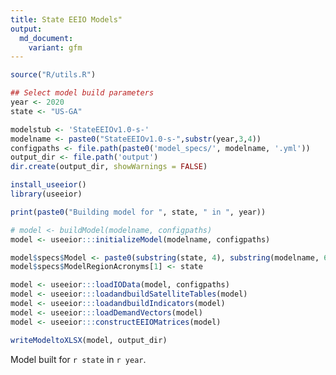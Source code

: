 ```yaml
---
title: State EEIO Models"
output:
  md_document:
    variant: gfm
---
```


```r
source("R/utils.R")

## Select model build parameters
year <- 2020
state <- "US-GA"

modelstub <- 'StateEEIOv1.0-s-'
modelname <- paste0("StateEEIOv1.0-s-",substr(year,3,4)) 
configpaths <- file.path(paste0('model_specs/', modelname, '.yml'))
output_dir <- file.path('output')
dir.create(output_dir, showWarnings = FALSE)

install_useeior()
library(useeior)
```


```r
print(paste0("Building model for ", state, " in ", year))

# model <- buildModel(modelname, configpaths)
model <- useeior:::initializeModel(modelname, configpaths)

model$specs$Model <- paste0(substring(state, 4), substring(modelname, 6))
model$specs$ModelRegionAcronyms[1] <- state

model <- useeior:::loadIOData(model, configpaths)
model <- useeior:::loadandbuildSatelliteTables(model)
model <- useeior:::loadandbuildIndicators(model)
model <- useeior:::loadDemandVectors(model)
model <- useeior:::constructEEIOMatrices(model)

writeModeltoXLSX(model, output_dir)

```

Model built for `r state` in `r year`.
